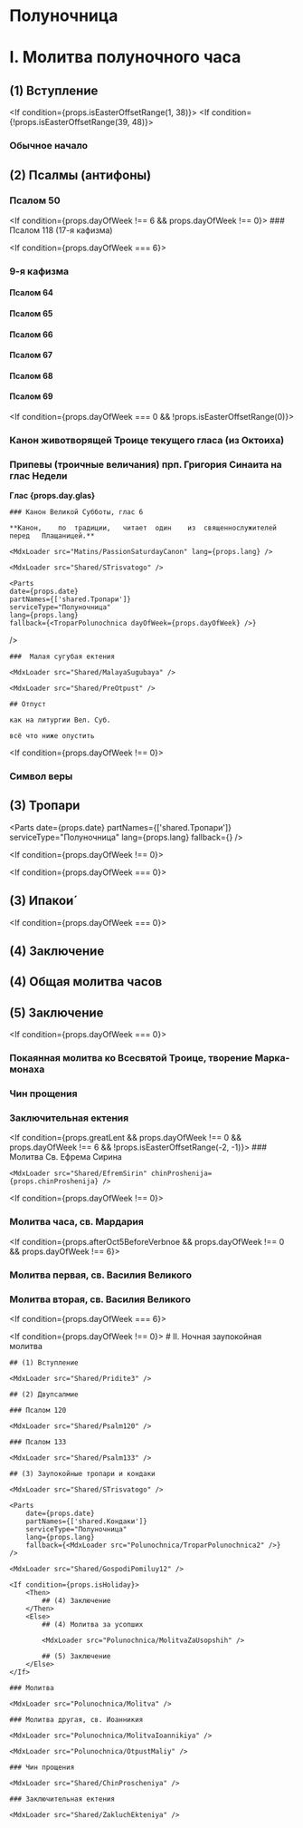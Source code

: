 
# Полуночница

# I. Молитва полуночного часа

## (1) Вступление

<MdxLoader src="Shared/Vozglas" />

<If condition={props.isEasterOffsetRange(1, 38)}>
    <Then>
        <MdxLoader src="Shared/EasterTroparion3x" chitaetsa />
    </Then>
    <Else>
        <If condition={!props.isEasterOffsetRange(39, 48)}>
            <MdxLoader src="Shared/SlavaTebe" />
            <MdxLoader src="Shared/ParaklitChit" />
        </If>
    </Else>
</If>

### Обычное начало

<MdxLoader src="Shared/ObichnoeNachalo" />

## (2) Псалмы (антифоны)

### Псалом 50

<MdxLoader src="Shared/Psalm50" />

<If condition={props.dayOfWeek !== 6 && props.dayOfWeek !== 0}>
    ### Псалом 118 (17-я кафизма)
    <MdxLoader src="Shared/Psalm118" />
</If>

<If condition={props.dayOfWeek === 6}>
### 9-я кафизма

#### Псалом 64

<MdxLoader src="Shared/Psalm64" />

#### Псалом 65

<MdxLoader src="Shared/Psalm65" />

#### Псалом 66

<MdxLoader src="Shared/Psalm66" />
<MdxLoader src="Shared/BetweenStats" />

#### Псалом 67

<MdxLoader src="Shared/Psalm67" />
<MdxLoader src="Shared/BetweenStats" />

#### Псалом 68

<MdxLoader src="Shared/Psalm68" />

#### Псалом 69

<MdxLoader src="Shared/Psalm69" />
<MdxLoader src="Shared/AfterTripsalm" />

</If>

<If condition={props.dayOfWeek === 0 && !props.isEasterOffsetRange(0)}>
### Канон животворящей Троице текущего гласа (из Октоиха)

### Припевы (троичные величания) прп. Григория Синаита на глас Недели

**Глас {props.day.glas}**

<MdxLoader src="Polunochnica/Pripevy" />
</If>

<If condition={props.isEasterOffsetRange(0)}>
    
    ### Канон Великой Субботы, глас 6
    
    **Канон,	по	традиции,	читает	один	из	священнослужителей	перед	Плащаницей.**
    
    <MdxLoader src="Matins/PassionSaturdayCanon" lang={props.lang} />
    
    <MdxLoader src="Shared/STrisvatogo" />
    
    <Parts
    date={props.date}
    partNames={['shared.Тропари']}
    serviceType="Полуночница"
    lang={props.lang}
    fallback={<TroparPolunochnica dayOfWeek={props.dayOfWeek} />}
/>

    ###  Малая сугубая ектения
    
    <MdxLoader src="Shared/MalayaSugubaya" />
    
    <MdxLoader src="Shared/PreOtpust" />
    
    ## Отпуст
    
    как на литургии Вел. Суб.
    
    всё что ниже опустить
</If>

<If condition={props.dayOfWeek !== 0}>
### Символ веры
<MdxLoader src="Shared/SimvolVery" />

## (3) Тропари

<MdxLoader src="Shared/STrisvatogo" />
</If>

<Parts
    date={props.date}
    partNames={['shared.Тропари']}
    serviceType="Полуночница"
    lang={props.lang}
    fallback={<TroparPolunochnica dayOfWeek={props.dayOfWeek} />}
/>

<If condition={props.dayOfWeek !== 0}>
    <MdxLoader src="Shared/GospodiPomiluy40" />
</If>

<If condition={props.dayOfWeek === 0}>
## (3) Ипакои́

<MdxLoader src="Shared/STrisvatogo" />

<IpakoyiVoskr day={props.day} date={props.date} />

<MdxLoader src="Shared/GospodiPomiluy40" />
</If>

<If condition={props.dayOfWeek === 0}>
<Then>

## (4) Заключение

</Then>
<Else>

## (4) Общая молитва часов

<MdxLoader src="Shared/MolitvaChasov" />

## (5) Заключение

</Else>
</If>

<MdxLoader src="Shared/ZakluchenieChasov" polunochnitsa dayOfWeek={props.dayOfWeek} isEasterOffsetRange={props.isEasterOffsetRange} />

<If condition={props.dayOfWeek === 0}>
### Покаянная молитва ко Всесвятой Троице, творение Марка-монаха

<MdxLoader src="Polunochnica/MolitvaMarka" />

<MdxLoader src="Polunochnica/OtpustMaliyVoskr" />

### Чин прощения

<MdxLoader src="Shared/ChinProscheniya" />

### Заключительная ектения

<MdxLoader src="Shared/ZakluchEkteniya" />
</If>

<If condition={props.greatLent && props.dayOfWeek !== 0 && props.dayOfWeek !== 6 && !props.isEasterOffsetRange(-2, -1)}>
    ### Молитва Св. Ефрема Сирина

    <MdxLoader src="Shared/EfremSirin" chinProshenija={props.chinProshenija} />

</If>

<If condition={props.dayOfWeek !== 0}>
### Молитва часа, св. Мардария

<MdxLoader src="Shared/MolitvaChasaMardariya" />
</If>

<If condition={props.afterOct5BeforeVerbnoe && props.dayOfWeek !== 0 && props.dayOfWeek !== 6}>

### Молитва первая, св. Василия Великого

<MdxLoader src="Polunochnica/MolitvaVV1" />

### Молитва вторая, св. Василия Великого

<MdxLoader src="Polunochnica/MolitvaVV2" />
</If>

<If condition={props.dayOfWeek === 6}>
    <MdxLoader src="Polunochnica/MolitvaEvstratiya" />
</If>

<If condition={props.dayOfWeek !== 0}>
    # II. Ночная заупокойная молитва

    ## (1) Вступление

    <MdxLoader src="Shared/Pridite3" />

    ## (2) Двупсалмие

    ### Псалом 120

    <MdxLoader src="Shared/Psalm120" />

    ### Псалом 133

    <MdxLoader src="Shared/Psalm133" />

    ## (3) Заупокойные тропари и кондаки

    <MdxLoader src="Shared/STrisvatogo" />

    <Parts
        date={props.date}
        partNames={['shared.Кондаки']}
        serviceType="Полуночница"
        lang={props.lang}
        fallback={<MdxLoader src="Polunochnica/TroparPolunochnica2" />}
    />

    <MdxLoader src="Shared/GospodiPomiluy12" />

    <If condition={props.isHoliday}>
        <Then>
            ## (4) Заключение
        </Then>
        <Else>
            ## (4) Молитва за усопших

            <MdxLoader src="Polunochnica/MolitvaZaUsopshih" />

            ## (5) Заключение
        </Else>
    </If>

    ### Молитва

    <MdxLoader src="Polunochnica/Molitva" />

    ### Молитва другая, св. Иоанникия

    <MdxLoader src="Polunochnica/MolitvaIoannikiya" />

    <MdxLoader src="Polunochnica/OtpustMaliy" />

    ### Чин прощения

    <MdxLoader src="Shared/ChinProscheniya" />

    ### Заключительная ектения

    <MdxLoader src="Shared/ZakluchEkteniya" />

</If>
